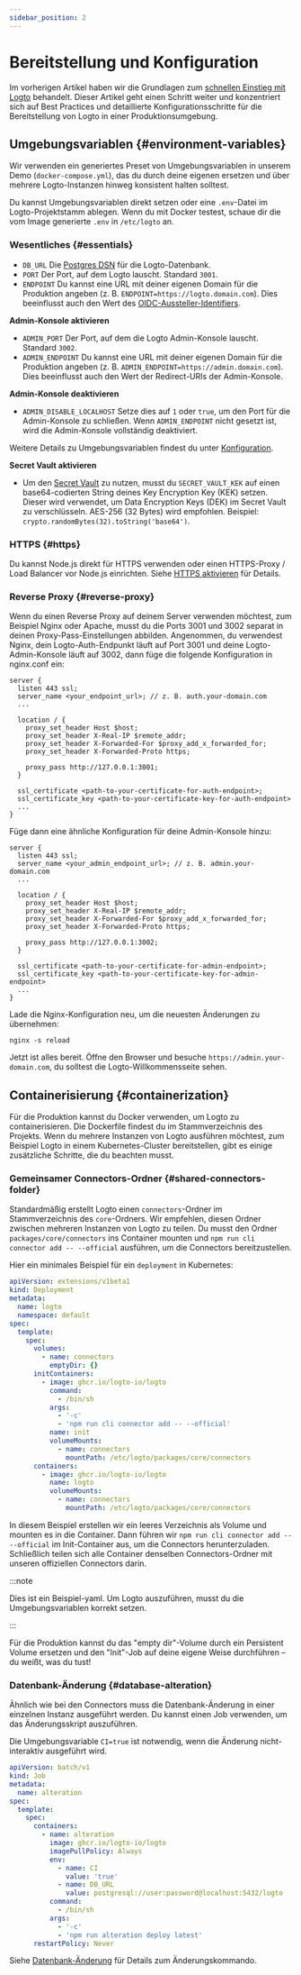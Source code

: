 ```yaml
---
sidebar_position: 2
---
```


# Bereitstellung und Konfiguration

Im vorherigen Artikel haben wir die Grundlagen zum [schnellen Einstieg mit Logto](/logto-oss/get-started-with-oss) behandelt. Dieser Artikel geht einen Schritt weiter und konzentriert sich auf Best Practices und detaillierte Konfigurationsschritte für die Bereitstellung von Logto in einer Produktionsumgebung.

## Umgebungsvariablen \{#environment-variables}

Wir verwenden ein generiertes Preset von Umgebungsvariablen in unserem Demo (`docker-compose.yml`), das du durch deine eigenen ersetzen und über mehrere Logto-Instanzen hinweg konsistent halten solltest.

Du kannst Umgebungsvariablen direkt setzen oder eine `.env`-Datei im Logto-Projektstamm ablegen. Wenn du mit Docker testest, schaue dir die vom Image generierte `.env` in `/etc/logto` an.

### Wesentliches \{#essentials}

- `DB_URL` Die [Postgres DSN](https://www.postgresql.org/docs/14/libpq-connect.html#id-1.7.3.8.3.6) für die Logto-Datenbank.
- `PORT` Der Port, auf dem Logto lauscht. Standard `3001`.
- `ENDPOINT` Du kannst eine URL mit deiner eigenen Domain für die Produktion angeben (z. B. `ENDPOINT=https://logto.domain.com`). Dies beeinflusst auch den Wert des [OIDC-Aussteller-Identifiers](https://openid.net/specs/openid-connect-core-1_0.html#IssuerIdentifier).

**Admin-Konsole aktivieren**

- `ADMIN_PORT` Der Port, auf dem die Logto Admin-Konsole lauscht. Standard `3002`.
- `ADMIN_ENDPOINT` Du kannst eine URL mit deiner eigenen Domain für die Produktion angeben (z. B. `ADMIN_ENDPOINT=https://admin.domain.com`). Dies beeinflusst auch den Wert der Redirect-URIs der Admin-Konsole.

**Admin-Konsole deaktivieren**

- `ADMIN_DISABLE_LOCALHOST` Setze dies auf `1` oder `true`, um den Port für die Admin-Konsole zu schließen. Wenn `ADMIN_ENDPOINT` nicht gesetzt ist, wird die Admin-Konsole vollständig deaktiviert.

Weitere Details zu Umgebungsvariablen findest du unter [Konfiguration](/concepts/core-service/configuration/).

**Secret Vault aktivieren**

- Um den [Secret Vault](/secret-vault) zu nutzen, musst du `SECRET_VAULT_KEK` auf einen base64-codierten String deines Key Encryption Key (KEK) setzen. Dieser wird verwendet, um Data Encryption Keys (DEK) im Secret Vault zu verschlüsseln. AES-256 (32 Bytes) wird empfohlen. Beispiel: `crypto.randomBytes(32).toString('base64')`.

### HTTPS \{#https}

Du kannst Node.js direkt für HTTPS verwenden oder einen HTTPS-Proxy / Load Balancer vor Node.js einrichten. Siehe [HTTPS aktivieren](/concepts/core-service/configuration/#enabling-https) für Details.

### Reverse Proxy \{#reverse-proxy}

Wenn du einen Reverse Proxy auf deinem Server verwenden möchtest, zum Beispiel Nginx oder Apache, musst du die Ports 3001 und 3002 separat in deinen Proxy-Pass-Einstellungen abbilden. Angenommen, du verwendest Nginx, dein Logto-Auth-Endpunkt läuft auf Port 3001 und deine Logto-Admin-Konsole läuft auf 3002, dann füge die folgende Konfiguration in nginx.conf ein:

```
server {
  listen 443 ssl;
  server_name <your_endpoint_url>; // z. B. auth.your-domain.com
  ...

  location / {
    proxy_set_header Host $host;
    proxy_set_header X-Real-IP $remote_addr;
    proxy_set_header X-Forwarded-For $proxy_add_x_forwarded_for;
    proxy_set_header X-Forwarded-Proto https;

    proxy_pass http://127.0.0.1:3001;
  }

  ssl_certificate <path-to-your-certificate-for-auth-endpoint>;
  ssl_certificate_key <path-to-your-certificate-key-for-auth-endpoint>
  ...
}
```

Füge dann eine ähnliche Konfiguration für deine Admin-Konsole hinzu:

```
server {
  listen 443 ssl;
  server_name <your_admin_endpoint_url>; // z. B. admin.your-domain.com
  ...

  location / {
    proxy_set_header Host $host;
    proxy_set_header X-Real-IP $remote_addr;
    proxy_set_header X-Forwarded-For $proxy_add_x_forwarded_for;
    proxy_set_header X-Forwarded-Proto https;

    proxy_pass http://127.0.0.1:3002;
  }

  ssl_certificate <path-to-your-certificate-for-admin-endpoint>;
  ssl_certificate_key <path-to-your-certificate-key-for-admin-endpoint>
  ...
}
```

Lade die Nginx-Konfiguration neu, um die neuesten Änderungen zu übernehmen:

```
nginx -s reload
```

Jetzt ist alles bereit. Öffne den Browser und besuche `https://admin.your-domain.com`, du solltest die Logto-Willkommensseite sehen.

## Containerisierung \{#containerization}

Für die Produktion kannst du Docker verwenden, um Logto zu containerisieren. Die Dockerfile findest du im Stammverzeichnis des Projekts. Wenn du mehrere Instanzen von Logto ausführen möchtest, zum Beispiel Logto in einem Kubernetes-Cluster bereitstellen, gibt es einige zusätzliche Schritte, die du beachten musst.

### Gemeinsamer Connectors-Ordner \{#shared-connectors-folder}

Standardmäßig erstellt Logto einen `connectors`-Ordner im Stammverzeichnis des `core`-Ordners. Wir empfehlen, diesen Ordner zwischen mehreren Instanzen von Logto zu teilen. Du musst den Ordner `packages/core/connectors` ins Container mounten und `npm run cli connector add -- --official` ausführen, um die Connectors bereitzustellen.

Hier ein minimales Beispiel für ein `deployment` in Kubernetes:

```yaml
apiVersion: extensions/v1beta1
kind: Deployment
metadata:
  name: logto
  namespace: default
spec:
  template:
    spec:
      volumes:
        - name: connectors
          emptyDir: {}
      initContainers:
        - image: ghcr.io/logto-io/logto
          command:
            - /bin/sh
          args:
            - '-c'
            - 'npm run cli connector add -- --official'
          name: init
          volumeMounts:
            - name: connectors
              mountPath: /etc/logto/packages/core/connectors
      containers:
        - image: ghcr.io/logto-io/logto
          name: logto
          volumeMounts:
            - name: connectors
              mountPath: /etc/logto/packages/core/connectors
```

In diesem Beispiel erstellen wir ein leeres Verzeichnis als Volume und mounten es in die Container. Dann führen wir `npm run cli connector add -- --official` im Init-Container aus, um die Connectors herunterzuladen. Schließlich teilen sich alle Container denselben Connectors-Ordner mit unseren offiziellen Connectors darin.

:::note

Dies ist ein Beispiel-yaml. Um Logto auszuführen, musst du die Umgebungsvariablen korrekt setzen.

:::

Für die Produktion kannst du das "empty dir"-Volume durch ein Persistent Volume ersetzen und den "Init"-Job auf deine eigene Weise durchführen – du weißt, was du tust!

### Datenbank-Änderung \{#database-alteration}

Ähnlich wie bei den Connectors muss die Datenbank-Änderung in einer einzelnen Instanz ausgeführt werden. Du kannst einen Job verwenden, um das Änderungsskript auszuführen.

Die Umgebungsvariable `CI=true` ist notwendig, wenn die Änderung nicht-interaktiv ausgeführt wird.

```yaml
apiVersion: batch/v1
kind: Job
metadata:
  name: alteration
spec:
  template:
    spec:
      containers:
        - name: alteration
          image: ghcr.io/logto-io/logto
          imagePullPolicy: Always
          env:
            - name: CI
              value: 'true'
            - name: DB_URL
              value: postgresql://user:password@localhost:5432/logto
          command:
            - /bin/sh
          args:
            - '-c'
            - 'npm run alteration deploy latest'
      restartPolicy: Never
```

Siehe [Datenbank-Änderung](/logto-oss/using-cli/database-alteration/) für Details zum Änderungskommando.
